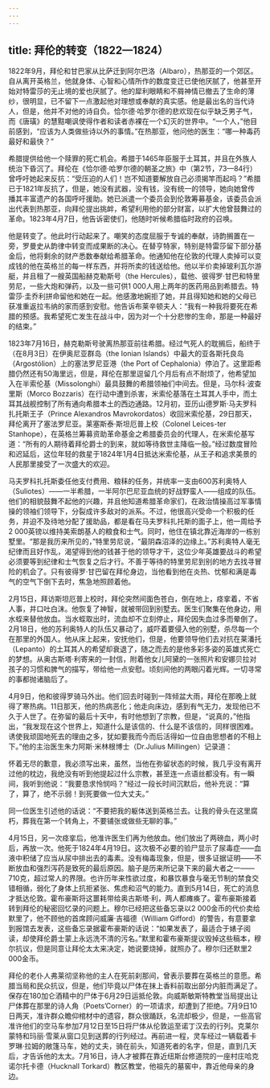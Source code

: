 ```yaml
---
---
---
```

title: 拜伦的转变（1822—1824）
---




1822年9月，拜伦和甘巴家从比萨迁到阿尔巴洛（Albaro），热那亚的一个郊区。自从离开英格兰，他就身体、心智和心情所作的数度变迁已使他厌腻了，他甚至开始对特雷莎的无止境的爱也厌腻了。他的犀利眼睛和不屑神情已撤去了生命的薄纱，很明显，已不留下一点激起他对理想或奉献的真实感。他是最出名的当代诗人，但是，他并不对他的诗自负。恰尔德·哈罗尔德的悲欢现在似乎缺乏男子气，而《唐璜》的慧黠嘲讽使得作者和读者赤裸在一个幻灭的世界中。“一个人，”他目前感到，“应该为人类做些诗以外的事情。”在热那亚，他问他的医生：“哪一种毒药最好和最快？”

希腊提供给他一个赎罪的死亡机会。希腊于1465年臣服于土耳其，并且在外族人统治下昏沉了。拜伦在《恰尔德·哈罗尔德的朝圣之旅》中（第2节，73—84行）曾呼吁她起来反抗：“受压迫的人们！岂不知道要解放自己必须揭竿而起吗？”希腊已于1821年反抗了，但是，她没有武器，没有钱，没有统一的领导，她向她曾传播其丰富遗产的各国呼吁援助。她已派遣一个委员会到伦敦筹募基金，该委员会派出代表到热那亚，向拜伦提出挑衅，希望利用他的部分财富，以扩大他曾鼓舞过的革命。1823年4月7日，他告诉密使们，他随时听候希腊临时政府的召唤。

他是转变了。他此时行动起来了。嘲笑的态度屈服于专诚的奉献，诗韵搁置在一旁，罗曼史从韵律中转变而成果断的决心。在替亨特家，特别是特雷莎留下部分基金后，他将剩余的财产悉数奉献给希腊革命。他通知他在伦敦的代理人卖掉可以变成钱的他在英格兰的每一样东西，并将所卖的钱送给他。他以半价卖掉玻利瓦尔游艇，并且租了一艘英国船赫克勒斯号（the Hercules），载他、彼得罗·甘巴和特里劳尼，一些大炮和弹药，以及一些可供1 000人用上两年的医药用品到希腊去。特雷莎·圭乔利拼命留他和她在一起。他感激地婉拒了她，并且得知她和她的父母已获准重返拉韦纳的家而感到安慰。他告诉布莱辛顿夫人：“我有一种我将要死在希腊的预感。我希望死亡发生在战斗中，因为对一个十分悲惨的生命，那是一种最好的结束。”

1823年7月16日，赫克勒斯号驶离热那亚前往希腊。经过气死人的耽搁后，船终于（在8月3日）在伊奥尼亚群岛（the Ionian Islands）中最大的亚各斯托良岛（Argostólion）上的塞法罗尼亚港（the Port of Cephalonia）停泊了。这里距希腊仍然还有50海里远，但是，拜伦在那里逗留几个月后有点不耐烦了，他希望加入在半索伦基（Missolonghi）最具鼓舞的希腊领袖们中间去。但是，马尔科·波查里斯（Morco Bozzaris）在行动中遭到杀害，米索伦基落在土耳其人手中，而土耳其战舰控制了所有通向希腊本土的西边通路。12月初，亚历山德罗斯·马夫罗科扎托斯王子（Prince Alexandros Mavrokordatos）收回米索伦基，29日那天，拜伦离开了塞法罗尼亚。莱塞斯泰·斯坦厄普上校（Colonel Leices-ter Stanhope），在英格兰筹募资助革命基金之希腊委员会的代理人，在米索伦基写道：“所有的人期待着拜伦爵士的到来，就如等待救世主降临一般。”经过数度冒险和迟延后，这位年轻的救星于1824年1月4日抵达米索伦基，从王子和追求美景的人民那里接受了一次盛大的欢迎。

马夫罗科扎托斯委任他支付费用、粮秣的任务，并统率一支由600苏利奥特人（Suliotes）——一半希腊，一半阿尔巴尼亚血统的好战野蛮人——组成的队伍。他们的相貌鼓舞不起他的兴趣，并且他知道希腊革命家们，在政治情操高过军事情操的领袖们领导下，分裂成许多敌对的派系。不过，他很高兴受命一个积极的任务，并迫不及待地分配了援助品，都是看在马夫罗科扎托斯的面子上，他一周给予2 000英镑以维持美索朗基人的粮食和士气。同时，他住在镇北靠近海岸的一栋别墅里。“那是我历来所见的，”特里劳尼说，“最阴森沼泽的边缘上。”苏利奥特人毫无纪律而且好作乱，渴望得到他的钱甚于他的领导才干，这位少年英雄要战斗的希望必须要等到纪律和士气恢复之后才行。不善于等待的特里劳尼到别的地方去找寻冒险的机会了。只有彼得罗·甘巴留在拜伦身边，当他看到他在炎热、忧郁和满是毒气的空气下倒下去时，焦急地照顾着他。

2月15日，拜访斯坦厄普上校时，拜伦突然间面色苍白，倒在地上，痉挛着，不省人事，并口吐白沫。他恢复了神智，就被带回到别墅去。医生们聚集在他身边，用水蛭来替他放血。当水蛭取出时，流血却不立刻停止，拜伦因失血过多而晕倒了。2月18日，他的苏利奥特人的队伍又暴动了，威吓着要侵入他的别墅，杀尽每一个在那里的外国人。他从床上起来，安抚他们，但是，他要领导他们去对抗在莱潘托（Lepanto）的土耳其人的希望却衰退了，随之而去的是他多彩多姿的英雄式死亡的梦想。从奥古斯塔·利寄来的一封信，附着他女儿阿黛的一张照片和安娜贝拉对孩子的习惯和脾气的描写，带给他一点安慰。顷刻间他的两眼闪着光辉。一切寻常的事都抛诸脑后了。

4月9日，他和彼得罗骑马外出。他们回去时碰到一阵倾盆大雨，拜伦在那晚上就得了寒热病。11日那天，他的热病恶化；他走向床边，感到有气无力，发现他已不久于人世了。在弥留的最后十天中，有时他想到了宗教，但是，“说真的，”他指出，“我发现在这个世界上，知道什么是该信的、什么是不该信的，同样很困难。诱使我顽固地死去的理由之多，犹如要我而今而后活得如一位自由思想者的不相上下。”他的主治医生朱力阿斯·米林根博士（Dr.Julius Millingen）记录道：

怀着无尽的歉意，我必须写出来，虽然，当他在弥留状态的时候，我几乎没有离开过他的枕边，我绝没有听到他提起过什么宗教，甚至连一点语丝都没有。有一瞬间，我听到他说：“我要恳求怜悯吗？”经过一段长时间沉默后，他补充说：“算了，算了，绝不示弱！到死要做一位大丈夫。”



同一位医生引述他的话说：“不要把我的躯体送到英格兰去。让我的骨头在这里腐朽，葬我在第一个转角上，不要铺张或做些无聊的事。”

4月15日，另一次痉挛后，他准许医生们再为他放血。他们放出了两磅血，两小时后，再放一次。他死于1824年4月19日。这次极不必要的验尸显示了尿毒症——血液中积储了应当从尿中排出去的毒素。没有梅毒现象，但是，很多证据证明——不断放血和强烈泻药是致死的最后原因。脑子是历来所记录下来的最大者之一——710克，超过常人的界限。也许历年来性欲过度，和暴饮暴食与毫无节制的禁食交错相循，弱化了身体上抗拒紧张、焦虑和沼气的能力。直到5月14日，死亡的消息才抵达伦敦。霍布豪斯将这噩耗带给奥古斯塔·利，两人都瘫痪了。霍布豪斯接着转到拜伦的秘密回忆录的问题上。穆尔已经把这些备忘录以2 000金币的代价卖给默里了，他不顾他的首席顾问威廉·吉福德（William Gifford）的警告，有意要拿到报馆去发表，这些备忘录据霍布豪斯的话说：“如果发表了，最适合于婊子阅读，却使拜伦爵士蒙上永远洗不清的污名。”默里和霍布豪斯提议毁掉这些稿本，穆尔抗议，但是同意让拜伦太太来决定，她说要烧掉，就照办了。穆尔归还默里2 000金币。

拜伦的老仆人弗莱彻坚称他的主人在死前刹那间，曾表示要葬在英格兰的意愿。希腊当局和民众抗议，但是，他们毕竟以尸体在抹上香料前取出部分内脏而满足了。保存在180加仑酒精中的尸体于6月29日运抵伦敦。向威斯敏斯特教堂当局提出让尸体葬在那里的诗人角（Poets’Corner）的一项请求，却遭到了拒绝。7月9日10日两天，准许群众瞻仰棺材中的遗容，群众很踊跃，名流却极少，但是，一些高官准许他们的空马车参加7月12日至15日将尸体从伦敦运至诺丁汉去的行列。克莱尔蒙特和玛丽·雪莱从窗口见到送葬的行列经过。再前进一程，灵车经过一辆载着卡罗琳·拉姆的敞篷马车，她的丈夫，骑在前头，知道死者的名字，但是，直到几天后，才告诉他的太太。7月16日，诗人才被葬在靠近纽斯台修道院的一座村庄哈克诺尔托卡德（Hucknall Torkard）教区教堂，他祖先的墓窖中，靠近他母亲的身边。